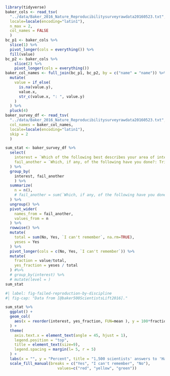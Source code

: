 ```r
library(tidyverse)
baker_cols <- read_tsv(
  "../data/Baker_2016_Nature_Reproducibilitysurveyrawdata20160523.txt", 
  locale=locale(encoding="latin1"),
  n_max = 2,
  col_names = FALSE
  )
bc_p1 <- baker_cols %>%
  slice(1) %>%
  pivot_longer(cols = everything()) %>%
  fill(value)
bc_p2 <- baker_cols %>%
    slice(2) %>%
    pivot_longer(cols = everything())
baker_col_names <- full_join(bc_p1, bc_p2, by = c("name" = "name")) %>%
  mutate(
    value = if_else(
      is.na(value.y),
      value.x,
      str_c(value.x, ": ", value.y)
    )
  ) %>%
  pluck(4)
baker_survey_df <- read_tsv(
  "../data/Baker_2016_Nature_Reproducibilitysurveyrawdata20160523.txt", 
  col_names = baker_col_names,
  locale=locale(encoding="latin1"),
  skip = 2
  )
```

```r
sum_stat <- baker_survey_df %>%
  select(
    interest = `Which of the following best describes your area of interest?`,
    fail_another = `Which, if any, of the following have you done?: Tried and failed to reproduce someone else's experiment`
  ) %>%
  group_by(
    interest, fail_another
    ) %>%
  summarize(
    n = n(),
    # fail_another = sum(`Which, if any, of the following have you done?: Tried and failed to reproduce someone else's experiment`)
  ) %>%
  ungroup() %>%
  pivot_wider(
    names_from = fail_another,
    values_from = n
  ) %>%
  rowwise() %>% 
  mutate(
    total = sum(No, Yes, `I can't remember`, na.rm=TRUE),
    yeses = Yes
  ) %>%
  pivot_longer(cols = c(No, Yes, `I can't remember`)) %>%
  mutate(
    fraction = value/total,
    yes_fraction = yeses / total
  ) #%>%
  # group_by(interest) %>%
  # mutate(level = )
sum_stat
```

```r
#| label: fig-failed-reproduction-by-discipline
#| fig-cap: "Data from [@baker500ScientistsLift2016]."

sum_stat %>%
  ggplot() +
  geom_col(
    aes(x = reorder(interest, yes_fraction, FUN=mean ), y = 100*fraction, fill=name)
  ) +
  theme(
    axis.text.x = element_text(angle = 45, hjust = 1),
    legend.position = "top",
    title = element_text(size=9),
    legend.spacing = margin(l= 5, r = 5)
  ) +
  labs(x = "", y = "Percent", title = "1,500 scientists' answers to 'Have you ever tried and failed to reproduce somebody else's experiment?'", fill = "") +
  scale_fill_manual(breaks = c("Yes", "I can't remember", "No"), 
                       values=c("red", "yellow", "green"))
```

